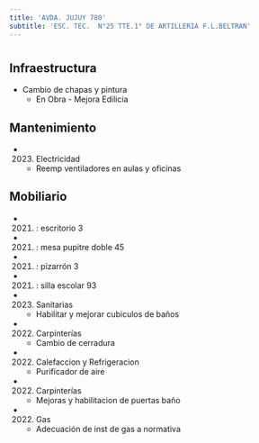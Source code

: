 ```yaml
---
title: 'AVDA. JUJUY 780'
subtitle: 'ESC. TEC.  N°25 TTE.1° DE ARTILLERIA F.L.BELTRAN'
---
```


#
## Infraestructura

* Cambio de chapas y pintura 
    + En Obra - Mejora Edilicia 


## Mantenimiento

*  (2023) Electricidad 
    + Reemp ventiladores en aulas y oficinas


## Mobiliario

*  (2021) : escritorio 3 

*  (2021) : mesa pupitre doble 45 

*  (2021) : pizarrón 3 

*  (2021) : silla escolar 93 




*  (2023) Sanitarias 
    + Habilitar y mejorar cubiculos de baños

*  (2022) Carpinterías 
    + Cambio de cerradura

*  (2022) Calefaccion y Refrigeracion 
    + Purificador de aire

*  (2022) Carpinterías 
    + Mejoras y habilitacion de puertas baño

*  (2022) Gas 
    + Adecuación de inst de gas a normativa







